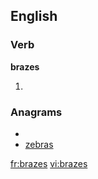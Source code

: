
==English==

===Verb===
'''brazes'''

# {{third-person singular of|[[braze]]}}

===Anagrams===
* {{alphagram|abersz}}
* [[zebras#English|zebras]]


[[fr:brazes]]
[[vi:brazes]]